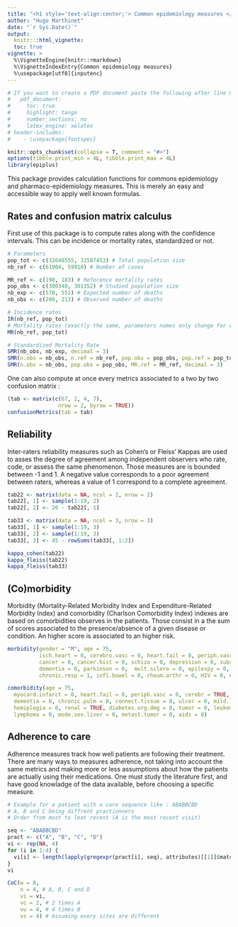 ---
title: "<h1 style='text-align:center;'> Common epidemiology measures </h1>"
author: "Hugo Marthinet"
date: "`r Sys.Date()`"
output:
  knitr:::html_vignette:
  toc: true
vignette: >
  %\VignetteEngine{knitr::rmarkdown}
  %\VignetteIndexEntry{Common epidemiology measures}
  %\usepackage[utf8]{inputenc}
---

\setmainfont{Calibri Light}

```{r, echo = FALSE, message = FALSE}

# If you want to create a PDF document paste the following after line 9 above:
#   pdf_document:
#     toc: true
#     highlight: tango
#     number_sections: no
#     latex_engine: xelatex    
# header-includes: 
#    - \usepackage{fontspec}

knitr::opts_chunk$set(collapse = T, comment = "#>")
options(tibble.print_min = 4L, tibble.print_max = 4L)
library(epiplus)
```

This package provides calculation functions for commons epidemiology and pharmaco-epidemiology measures. This is merely an easy and accessible way to apply well known formulas.


## Rates and confusion matrix calculus

First use of this package is to compute rates along with the confidence intervals. This can be incidence or mortality rates, standardized or not.

```{r, message = FALSE}
# Parameters
pop_tot <- c(32648555, 32587453) # Total population size
nb_ref <- c(61904, 59910) # Number of cases

MR_ref <- c(190, 183) # Reference mortality rates
pop_obs <- c(300340, 301352) # Studied population size
nb_exp <- c(570, 551) # Expected number of deaths
nb_obs <- c(200, 213) # Observed number of deaths

# Incidence rates
IR(nb_ref, pop_tot)
# Mortality rates (exactly the same, parameters names only change for convenience)
MR(nb_ref, pop_tot)

# Standardized Mortality Rate
SMR(nb_obs, nb_exp, decimal = 3)
SMR(n.obs = nb_obs, n.ref = nb_ref, pop.obs = pop_obs, pop.ref = pop_tot, decimal = 3)
SMR(n.obs = nb_obs, pop.obs = pop_obs, MR.ref = MR_ref, decimal = 3)
```

One can also compute at once every metrics associated to a two by two confusion matrix :

```{r, message = FALSE}
(tab <- matrix(c(67, 2, 4, 7),
                nrow = 2, byrow = TRUE))
confusionMetrics(tab = tab)
```

## Reliability

Inter-raters reliability measures such as Cohen's or Fleiss' Kappas are used to asses the degree of agreement among independent observers who rate, code, or assess the same phenomenon.
Those measures are is bounded between -1 and 1. A negative value corresponds to a poor agreement between raters, whereas a value of 1 correspond to a complete agreement.

```{r, message = FALSE}
tab22 <- matrix(data = NA, ncol = 2, nrow = 2)
tab22[, 1] <- sample(1:19, 2)
tab22[, 2] <- 20 - tab22[, 1]

tab33 <- matrix(data = NA, ncol = 3, nrow = 3)
tab33[, 1] <- sample(1:19, 3)
tab33[, 2] <- sample(1:19, 3)
tab33[, 3] <- 45 - rowSums(tab33[, 1:2])

kappa_cohen(tab22)
kappa_fleiss(tab22)
kappa_fleiss(tab33)
```


## (Co)morbidity

Morbidity (Mortality-Related Morbidity Index and Expenditure-Related Morbidity Index) and comorbidity (Charlson Comorbidity Index) indexes are based on comorbidities
observes in the patients. Those consist in a the sum of scores associated to the presence/absence of a given disease or condition. An higher score is associated
to an higher risk.

```{r, message = FALSE}
morbidity(gender = "M", age = 75,
          isch.heart = 0, cerebro.vasc = 0, heart.fail = 0, periph.vasc = 0, diabetes = 1,
          cancer = 0, cancer.hist = 0, schizo = 0, depression = 0, subst.abuse = 0,
          dementia = 0, parkinson = 0,  mult.sclero = 0, epilespy = 0,
          chronic.resp = 1, infl.bowel = 0, rheum.arthr = 0, HIV = 0, es.renal = 0, liver.pancr = 0)

comorbidity(age = 75,
  myocard.infarct = 0, heart.fail = 0, periph.vasc = 0, cerebr = TRUE, diabetes = 0,
  dementia = 0, chronic.pulm = 0, connect.tissue = 0, ulcer = 0, mild.liver = 0,
  hemiplegia = 0, renal = TRUE, diabetes.org.dmg = 0, tumor = 0, leukemia = 0,
  lymphoma = 0, mode.sev.liver = 0, metast.tumor = 0, aids = 0)
```


## Adherence to care

Adherence measures track how well patients are following their treatment. There are many ways to measures adherence, not taking into account the same metrics and making more 
or less assumptions about how the patients are actually using their medications. One must study the literature first, and have good knowladge of the data available, before choosing a specific measure.

```{r, message = FALSE}
# Example for a patient with a care sequence like : ABABBCBD
# A, B and C being diffrent practionners
# Order from most to leat recent (A is the most recent visit)

seq <- "ABABBCBD"
pract <- c("A", "B", "C", "D")
vi <- rep(NA, 4)
for (i in 1:4) {
  vi[i] <- length(lapply(gregexpr(pract[i], seq), attributes)[[1]]$match.length)
}
vi

CoC(w = 8,
    n = 4, # A, B, C and D
    vi = vi,
    vc = 2, # 2 times A
    vu = 4, # 4 times B
    vs = 4) # Assuming every sites are different
```
